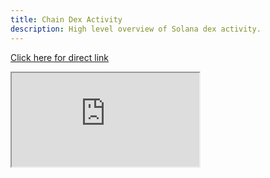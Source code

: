 ```yaml
---
title: Chain Dex Activity
description: High level overview of Solana dex activity.
---
```


<a href="https://solana.blockworksresearch.com/?dashboard=sol-dex/"> Click here for direct link </a>

<iframe 
  src="https://solana.blockworksresearch.com/?dashboard=sol-dex/"
  style={{
    width: '100%',
    height: '100vh',
    border: 'none'
  }}
/>
